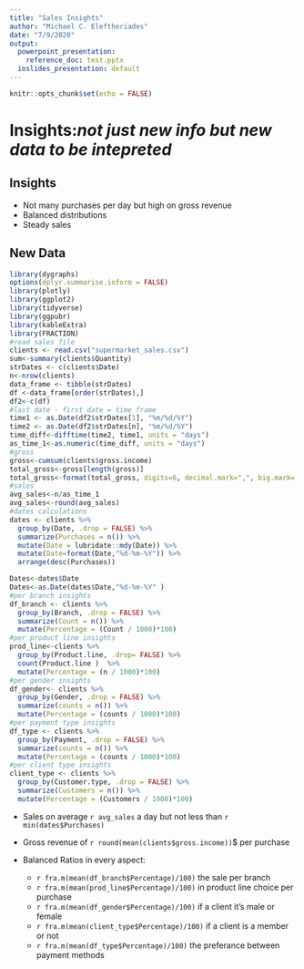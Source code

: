---
title: "Sales Insights"
author: "Michael C. Eleftheriades"
date: "7/9/2020"
output:
  powerpoint_presentation:
    reference_doc: test.pptx
  ioslides_presentation: default
---

```{r setup, include=FALSE}
knitr::opts_chunk$set(echo = FALSE)
```


# Insights:*not just new info but new data to be intepreted*

## Insights



- Not many purchases per day but  high on gross revenue
- Balanced distributions
- Steady sales




## New Data
```{r, echo=FALSE, message=FALSE, warning=FALSE}
library(dygraphs)
options(dplyr.summarise.inform = FALSE)
library(plotly)
library(ggplot2)
library(tidyverse)
library(ggpubr)
library(kableExtra)
library(FRACTION)
#read sales file
clients <- read.csv("supermarket_sales.csv")
sum<-summary(clients$Quantity)
strDates <- c(clients$Date)
n<-nrow(clients)
data_frame <- tibble(strDates)
df <-data_frame[order(strDates),]
df2<-c(df)
#last date - first date = time frame 
time1 <- as.Date(df2$strDates[1], "%m/%d/%Y")
time2 <- as.Date(df2$strDates[n], "%m/%d/%Y")
time_diff<-difftime(time2, time1, units = "days") 
as_time_1<-as.numeric(time_diff, units = "days")
#gross
gross<-cumsum(clients$gross.income)
total_gross<-gross[length(gross)]
total_gross<-format(total_gross, digits=6, decimal.mark=",", big.mark= ".")
#sales
avg_sales<-n/as_time_1
avg_sales<-round(avg_sales)
#dates calculations
dates <- clients %>%
  group_by(Date, .drop = FALSE) %>%
  summarize(Purchases = n()) %>%
  mutate(Date = lubridate::mdy(Date)) %>%
  mutate(Date=format(Date,"%d-%m-%Y")) %>%
  arrange(desc(Purchases))

Dates<-dates$Date
Dates<-as.Date(dates$Date,"%d-%m-%Y" )
#per branch insights
df_branch <- clients %>%
  group_by(Branch, .drop = FALSE) %>%
  summarize(Count = n()) %>%
  mutate(Percentage = (Count / 1000)*100)
#per product line insights
prod_line<-clients %>% 
  group_by(Product.line, .drop= FALSE) %>% 
  count(Product.line )  %>% 
  mutate(Percentage = (n / 1000)*100)
#per gender insights
df_gender<- clients %>%
  group_by(Gender, .drop = FALSE) %>%
  summarize(counts = n()) %>% 
  mutate(Percentage = (counts / 1000)*100)
#per payment type insights
df_type <- clients %>%
  group_by(Payment, .drop = FALSE) %>%
  summarize(counts = n()) %>%
  mutate(Percentage = (counts / 1000)*100)
#per client type insights
client_type <- clients %>%
  group_by(Customer.type, .drop = FALSE) %>%
  summarize(Customers = n()) %>%
  mutate(Percentage = (Customers / 1000)*100)

```

- Sales on average  `r avg_sales`  a day but not less than `r min(dates$Purchases)` 
- Gross revenue of `r round(mean(clients$gross.income))`$  per purchase
- Balanced Ratios in every aspect:

    *  `r fra.m(mean(df_branch$Percentage)/100)` the sale per branch
    *  `r fra.m(mean(prod_line$Percentage)/100)` in product line choice per purchase
    *  `r fra.m(mean(df_gender$Percentage)/100)` if a client it's male or female 
    *  `r fra.m(mean(client_type$Percentage)/100)` if a client is a member or not
    *  `r fra.m(mean(df_type$Percentage)/100)` the preferance between payment methods
